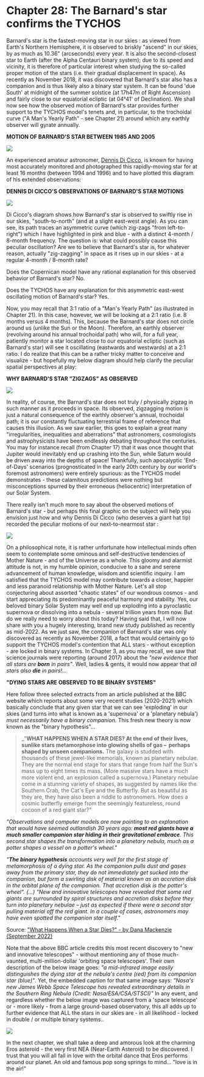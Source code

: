 Chapter 28: The Barnard's star confirms the TYCHOS
===========================================

Barnard's star is the fastest-moving star in our skies : as viewed from Earth's Northern Hemisphere, it is observed to briskly "ascend" in our skies, by as much as 10.36" (arcseconds) every year. It is also the second-closest star to Earth (after the Alpha Centauri binary system); due to its speed and vicinity, it is therefore of particular interest when studying the so-called proper motion of the stars (i.e. their gradual displacement in space). As recently as November 2018, it was discovered that Barnard's star also has a companion and is thus likely also a binary star system. It can be found 'due South' at midnight of the summer solstice (at 17h47m of Right Ascension) and fairly close to our equatorial ecliptic (at 04°41' of Declination). We shall now see how the observed motion of Barnard's star provides further support to the TYCHOS model's tenets and, in particular, to the trochoidal curve ("A Man's Yearly Path" - see Chapter 21) around which any earthly observer will gyrate annually.

**MOTION OF BARNARD'S STAR BETWEEN 1985 AND 2005**

![](https://septclues.com/TYCHOS/BarnardsStar_1985_2005.jpg)

An experienced amateur astronomer, [Dennis Di Cicco](https://en.wikipedia.org/wiki/Dennis_di_Cicco), is known for having most accurately monitored and photographed this rapidly-moving star for at least 16 months (between 1994 and 1996) and to have plotted this diagram of his extended observations:

**DENNIS DI CICCO'S OBSERVATIONS OF BARNARD'S STAR MOTIONS** 

![](https://septclues.com/TYCHOS/BarnardsStar_DECICCO_01.jpg)

Di Cicco's diagram shows how Barnard's star is observed to swiftly rise in our skies, "south-to-north" (and at a slight east-west angle). As you can see, its path traces an asymmetric curve (which zig-zags "from left-to-right") which I have highlighted in pink and blue - with a distinct 4-month / 8-month frequency. The question is: what could possibly cause this peculiar oscillation? Are we to believe that Barnard's star is, for whatever reason, actually "zig-zagging" in space as it rises up in our skies - at a regular 4-month / 8-month rate? 

Does the Copernican model have any rational explanation for this observed behavior of Barnard's star? No.

Does the TYCHOS have any explanation for this asymmetric east-west oscillating motion of Barnard's star? Yes.

Now, you may recall that 3:1 ratio of a "Man's Yearly Path" (as illustrated in Chapter 21). In this case, however, we will be looking at a 2:1 ratio (i.e. 8 months versus 4 months). This, because the Barnard's star does not circle around us (unlike the Sun or the Moon). Therefore, an earthly observer (revolving around his annual trochoidal path) who will, for a full year, patiently monitor a star located close to our equatorial ecliptic (such as Barnard's star) will see it oscillating (eastwards and westwards) at a 2:1 ratio. I do realize that this can be a rather tricky matter to conceive and visualize - but hopefully my below diagram should help clarify the peculiar spatial perspectives at play:

**WHY BARNARD'S STAR "ZIGZAGS" AS OBSERVED** 

![](https://septclues.com/TYCHOS/BarnardsStar_1994_1995_01.jpg)

In reality, of course, the Barnard's star does not truly / physically zigzag in such manner as it proceeds in space. Its observed, zigzagging motion is just a natural consequence of the earthly observer's annual, trochoidal path; it is our constantly fluctuating terrestrial frame of reference that causes this illusion. As we saw earlier, this goes to explain a great many "irregularities, inequalities and aberrations" that astronomers, cosmologists and astrophysicists have been endlessly debating throughout the centuries. You may for instance recall (from Chapter 17) that it was once thought that Jupiter would inevitably end up crashing into the Sun, while Saturn would be driven away into the depths of space! Thankfully, such apocalyptic 'End-of-Days' scenarios (prognosticated in the early 20th century by our world's foremost astronomers) were entirely spurious: as the TYCHOS model demonstrates - these calamitous predictions were nothing but misconceptions spurred by their erroneous (heliocentric) interpretation of our Solar System. 
 
There really isn't much more to say about the observed motions of Barnard's star - but perhaps this final graphic on the subject will help you envision just how and why Dennis Di Cicco (who deserves a giant hat tip) recorded the peculiar motions of our next-to-nearmost star :

![](https://septclues.com/TYCHOS/BarnardsStar_TYCHOSIUM.jpg)

On a philosophical note, it is rather unfortunate how intellectual minds often seem to contemplate some ominous and self-destructive tendencies of Mother Nature - and of the Universe as a whole. This gloomy and alarmist attitude is not, in my humble opinion, conducive to a sane and serene advancement of human knowledge, wisdom and scientific inquiry. I am satisfied that the TYCHOS model may contribute towards a closer, happier and less paranoid relationship with Mother Nature. Let's all stop conjecturing about assorted "chaotic states" of our wondrous cosmos - and start appreciating its predominantly peaceful harmony and stability. Yes, our beloved binary Solar System may well end up exploding into a pyroclastic supernova or dissolving into a nebula - several trillion years from now. But do we really need to worry about this today? Having said that, I will now share with you a hugely interesting, brand new study published as recently as mid-2022. As we just saw, the companion of Barnard's star was only discovered as recently as November 2018, a fact that would certainly go to support the TYCHOS model's contention that ALL stars - without exception - are locked in binary systems. In Chapter 3, as you may recall, we saw that science journals were reporting (around 2017) about the _"new evidence that all stars are **born** in pairs"_. Well, ladies & gents, it would now appear that _all stars also **die** in pairs!..._ 

**"DYING STARS ARE OBSERVED TO BE BINARY SYSTEMS"** 

Here follow three selected extracts from an article published at the BBC website which reports about some very recent studies (2020-2021) which basically conclude that any given star that we can see 'exploding' in our skies (and turns into what is known as a 'supernova' or a 'planetary nebula') _must necessarily have a binary companion._ This fresh new theory is now known as the "binary hypothesis"...

> _"**WHAT HAPPENS WHEN A STAR DIES? At the end of their lives, sunlike stars metamorphose into glowing shells of gas –  perhaps shaped by unseen companions.** The galaxy is studded with thousands of these jewel-like memorials, known as planetary nebulae. They are the normal end stage for stars that range from half the Sun's mass up to eight times its mass. (More massive stars have a much more violent end, an explosion called a supernova.) Planetary nebulae come in a stunning variety of shapes, as suggested by names like the Southern Crab, the Cat's Eye and the Butterfly. But as beautiful as they are, they have also been a riddle to astronomers. How does a cosmic butterfly emerge from the seemingly featureless, round cocoon of a red giant star?"

_"Observations and computer models are now pointing to an explanation that would have seemed outlandish 30 years ago: **most red giants have a much smaller companion star hiding in their gravitational embrace**. This second star shapes the transformation into a planetary nebula, much as a potter shapes a vessel on a potter's wheel."_

_"**The binary hypothesis** accounts very well for the first stage of metamorphosis of a dying star. As the companion pulls dust and gases away from the primary star, they do not immediately get sucked into the companion, but form a swirling disk of material known as an accretion disk in the orbital plane of the companion. That accretion disk is the potter's wheel". (...) "New and innovative telescopes have revealed that some red giants are surrounded by spiral structures and accretion disks before they turn into planetary nebulae – just as expected if there were a second star pulling material off the red giant. In a couple of cases, astronomers may have even spotted the companion star itself."_

Source: ["What Happens When a Star Dies?" - by Dana Mackenzie (September 2022)](https://www.bbc.com/future/article/20220901-what-happens-when-a-star-dies)

Note that the above BBC article credits this most recent discovery to "new and innovative telescopes" - without mentioning any of those much-vaunted, multi-million-dollar 'orbiting space telescopes'. Their own description of the below image goes: _"a mid-infrared image easily distinguishes the dying star at the nebula's centre (red) from its companion star (blue)"_. Yet, the embedded caption for that same image says: _"Nasa's new James Webb Space Telescope has revealed extraordinary details in the Southern Ring Nebula (Credit: Nasa/ESA/CSA/STSCI)"_ In any event, and regardless whether the below image was captured from a 'space telescope' or - more likely - from a large ground-based observatory, this all adds up to further evidence that ALL the stars in our skies are - in all likelihood - locked in double / or multiple binary systems..      

![](https://septclues.com/TYCHOS/DYING_STARS_are_binaries_02.jpg)

In the next chapter, we shall take a deep and amorous look at the charming Eros asteroid - the very first NEA (Near-Earth Asteroid) to be discovered. I trust that you will all fall in love with the orbital dance that Eros performs around our planet. An old and famous pop song springs to mind... "love is in the air!" 
